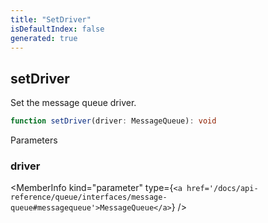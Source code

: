 ```yaml
---
title: "SetDriver"
isDefaultIndex: false
generated: true
---
```



<!-- This file was generated from the CommandKit source. Do not modify. Instead, re-run the "docgen" script -->


## setDriver

<GenerationInfo sourceFile="packages/queue/src/index.ts" sourceLine="9" packageName="@commandkit/queue" />

Set the message queue driver.

```ts title="Signature"
function setDriver(driver: MessageQueue): void
```
Parameters

### driver

<MemberInfo kind="parameter" type={`<a href='/docs/api-reference/queue/interfaces/message-queue#messagequeue'>MessageQueue</a>`} />

